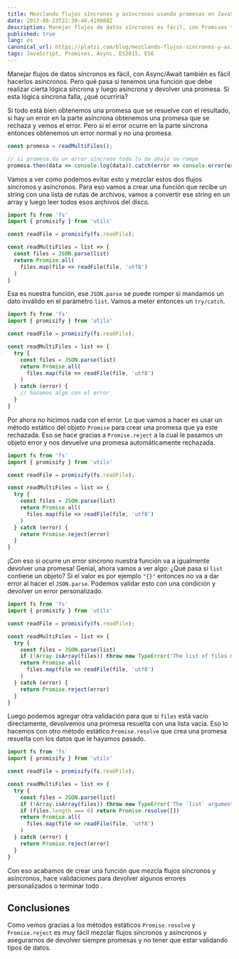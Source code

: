 ```yaml
---
title: Mezclando flujos síncronos y asíncronos usando promesas en JavaScript
date: 2017-06-23T22:39:48.419988Z
description: Manejar flujos de datos síncronos es fácil, con Promises también es fácil hacerlos asíncronos. Ahora veamos como combinarlos.
published: true
lang: es
canonical_url: https://platzi.com/blog/mezclando-flujos-sincronos-y-asincronos/
tags: JavaScript, Promises, Async, ES2015, ES6
---
```


Manejar flujos de datos síncronos es fácil, con Async/Await también es fácil hacerlos asíncronos. Pero qué pasa si tenemos una función que debe realizar cierta lógica síncrona y luego asíncrona y devolver una promesa. Si esta lógica síncrona falla, ¿qué ocurriría?

Si todo está bien obtenemos una promesa que se resuelve con el resultado, si hay un error en la parte asíncrona obtenemos una promesa que se rechaza y vemos el error. Pero si el error ocurre en la parte síncrona entonces obtenemos un error normal y no una promesa.

```js
const promesa = readMultiFiles();

// si promesa da un error síncrono todo lo de abajo se rompe
promesa.then(data => console.log(data)).catch(error => console.error(error));
```

Vamos a ver como podemos evitar esto y mezclar estos dos flujos síncronos y asíncronos. Para eso vamos a crear una función que recibe un string con una lista de rutas de archivos, vamos a convertir ese string en un array y luego leer todos esos archivos del disco.

```js
import fs from 'fs'
import { promisify } from 'utils'

const readFile = promisify(fs.readFile);

const readMultiFiles = list => {
  const files = JSON.parse(list)
  return Promise.all(
    files.map(file => readFile(file, 'utf8')
  )
}
```

Esa es nuestra función, ese `JSON.parse` se puede romper si mandamos un dato inválido en el parámetro `list`. Vamos a meter entonces un `try/catch`.

```js
import fs from 'fs'
import { promisify } from 'utils'

const readFile = promisify(fs.readFile);

const readMultiFiles = list => {
  try {
    const files = JSON.parse(list)
    return Promise.all(
      files.map(file => readFile(file, 'utf8')
    )
  } catch (error) {
    // hacemos algo con el error
  }
}
```

Por ahora no hicimos nada con el error. Lo que vamos a hacer es usar un método estático del objeto `Promise` para crear una promesa que ya este rechazada. Eso se hace gracias a `Promise.reject` a la cual le pasamos un objeto error y nos devuelve una promesa automáticamente rechazada.

```js
import fs from 'fs'
import { promisify } from 'utils'

const readFile = promisify(fs.readFile);

const readMultiFiles = list => {
  try {
    const files = JSON.parse(list)
    return Promise.all(
      files.map(file => readFile(file, 'utf8')
    )
  } catch (error) {
    return Promise.reject(error)
  }
}
```

¡Con eso si ocurre un error síncrono nuestra función va a igualmente devolver una promesa! Genial, ahora vamos a ver algo: ¿Qué pasa si `list` contiene un objeto? Si el valor es por ejemplo `"{}"` entonces no va a dar error al hacer el `JSON.parse`. Podemos validar esto con una condición y devolver un error personalizado.

```js
import fs from 'fs'
import { promisify } from 'utils'

const readFile = promisify(fs.readFile);

const readMultiFiles = list => {
  try {
    const files = JSON.parse(list)
    if (!Array.isArray(files)) throw new TypeError('The list of files must be a list not a map.')
    return Promise.all(
      files.map(file => readFile(file, 'utf8')
    )
  } catch (error) {
    return Promise.reject(error)
  }
}
```

Luego podemos agregar otra validación para que si `files` está vacío directamente, devolvemos una promesa resuelta con una lista vacía. Eso lo hacemos con otro método estático `Promise.resolve` que crea una promesa resuelta con los datos que le hayamos pasado.

```js
import fs from 'fs'
import { promisify } from 'utils'

const readFile = promisify(fs.readFile);

const readMultiFiles = list => {
  try {
    const files = JSON.parse(list)
    if (!Array.isArray(files)) throw new TypeError('The `list` argument must be a list not a map.')
    if (files.length === 0) return Promise.resolve([])
    return Promise.all(
      files.map(file => readFile(file, 'utf8')
    )
  } catch (error) {
    return Promise.reject(error)
  }
}
```

Con eso acabamos de crear una función que mezcla flujos síncronos y asíncronos, hace validaciones para devolver algunos errores personalizados o terminar todo .

## Conclusiones

Como vemos gracias a los métodos estáticos `Promise.resolve` y `Promise.reject` es muy fácil mezclar flujos síncronos y asíncronos y asegurarnos de devolver siempre promesas y no tener que estar validando tipos de datos.
